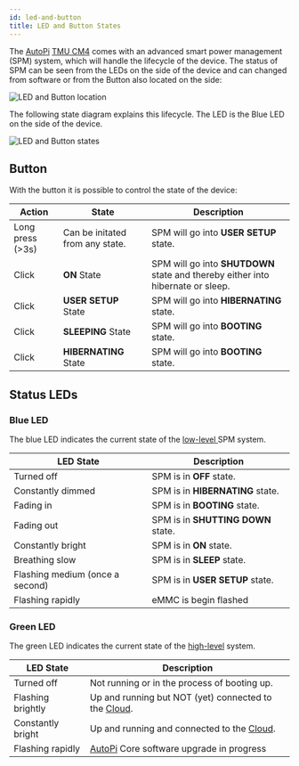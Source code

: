 ```yaml
---
id: led-and-button
title: LED and Button States
---
```


The [AutoPi](https://www.autopi.io) [TMU CM4](https://www.autopi.io/hardware/autopi-tmu-cm4) comes with an advanced smart power management (SPM) system, which will handle the lifecycle of the device. The status of SPM can be seen from the LEDs on the side of the device and can changed from software or from the Button also located on the side:

![LED and Button location](/img/hardware/autopi_tmu_cm4/led_and_button/led_button_location.png)

The following state diagram explains this lifecycle. The LED is the Blue LED on the side of the device.

![LED and Button states](/img/hardware/autopi_tmu_cm4/led_and_button/led_button_states.png)

## Button
With the button it is possible to control the state of the device:

| Action | State | Description |
| ------ | ------ | ------ |
| Long press (>3s) | Can be initated from any state. | SPM will go into **USER SETUP** state. |
| Click | **ON** State | SPM will go into **SHUTDOWN** state and thereby either into hibernate or sleep. |
| Click | **USER SETUP** State | SPM will go into **HIBERNATING** state. |
| Click | **SLEEPING** State | SPM will go into **BOOTING** state. |
| Click | **HIBERNATING** State | SPM will go into **BOOTING** state. |



## Status LEDs

### Blue LED

The blue LED indicates the current state of the [low-level ](/core/power_management/core-power-low) SPM system.

| LED State | Description |
| ------ | ------ |
| Turned off | SPM is in **OFF** state. |
| Constantly dimmed | SPM is in **HIBERNATING** state. |
| Fading in | SPM is in **BOOTING** state. |
| Fading out | SPM is in **SHUTTING DOWN** state. |
| Constantly bright | SPM is in **ON** state. |
| Breathing slow | SPM is in **SLEEP** state. |
| Flashing medium (once a second) | SPM is in **USER SETUP** state. |
| Flashing rapidly | eMMC is begin flashed |

### Green LED

The green LED indicates the current state of the [high-level](/core/power_management/core-power-high) system.

| LED State | Description |
| ------ | ------ |
| Turned off | Not running or in the process of booting up. |
| Flashing brightly | Up and running but NOT (yet) connected to the [Cloud](https://www.autopi.io/software-platform/cloud-management). |
| Constantly bright | Up and running and connected to the [Cloud](https://www.autopi.io/software-platform/cloud-management). |
| Flashing rapidly | [AutoPi](https://www.autopi.io) Core software upgrade in progress |
